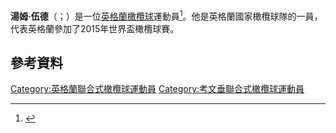 '''湯姆·伍德'''（{{lang-en|Tom Wood}}；{{bd|1986年|11月3日}}）是一位[[英格蘭|英格蘭]][[橄欖球|橄欖球]]運動員<ref name="Bath 29-15 Worcester">{{cite news|url=http://news.bbc.co.uk/sport1/hi/rugby_union/english/6989712.stm|title=Bath 29–15 Worcester|publisher=BBC|date=15 September 2007|accessdate=14 February 2010}}</ref>。他是英格蘭國家橄欖球隊的一員，代表英格蘭參加了2015年世界盃橄欖球賽。

==參考資料==
{{Reflist}}

{{DEFAULTSORT:Wood, Tom}}
[[Category:英格蘭聯合式橄欖球運動員|Category:英格蘭聯合式橄欖球運動員]]
[[Category:考文垂聯合式橄欖球運動員|Category:考文垂聯合式橄欖球運動員]]